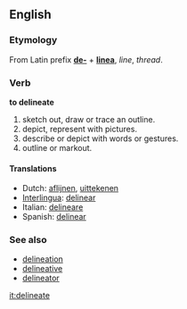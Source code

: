 ==English==

===Etymology===
From Latin prefix '''[[de-]]''' + '''[[linea]]''', ''line'', ''thread''.

===Verb===
'''to delineate'''

# sketch out, draw or trace an outline. 
# depict, represent with pictures. 
# describe or depict with words or gestures.
# outline or markout.

====Translations====
*Dutch: [[aflijnen]], [[uittekenen]]
*[[Interlingua]]: [[delinear]]
*Italian: [[delineare]]
*Spanish: [[delinear]]

===See also===
*[[delineation]]
*[[delineative]]
*[[delineator]]

[[it:delineate]]